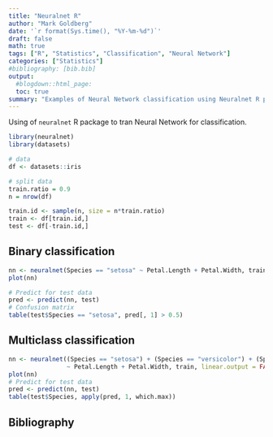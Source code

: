 ```yaml
---
title: "Neuralnet R"
author: "Mark Goldberg"
date: '`r format(Sys.time(), "%Y-%m-%d")`'
draft: false
math: true
tags: ["R", "Statistics", "Classification", "Neural Network"]
categories: ["Statistics"]
#bibliography: [bib.bib]
output:
  #blogdown::html_page:
  toc: true
summary: "Examples of Neural Network classification using Neuralnet R package."
---
```


Using of `neuralnet` R package to tran Neural Network for classification.  
```r
library(neuralnet)
library(datasets)

# data
df <- datasets::iris

# split data
train.ratio = 0.9
n = nrow(df)

train.id <- sample(n, size = n*train.ratio)
train <- df[train.id,]
test <- df[-train.id,]
```
## Binary classification
```r
nn <- neuralnet(Species == "setosa" ~ Petal.Length + Petal.Width, train, linear.output = FALSE)
plot(nn)

# Predict for test data
pred <- predict(nn, test)
# Confusion matrix
table(test$Species == "setosa", pred[, 1] > 0.5)
```

## Multiclass classification
```r
nn <- neuralnet((Species == "setosa") + (Species == "versicolor") + (Species == "virginica")
                ~ Petal.Length + Petal.Width, train, linear.output = FALSE)
plot(nn)
# Predict for test data
pred <- predict(nn, test)
table(test$Species, apply(pred, 1, which.max))
```
## Bibliography

